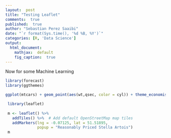 ```yaml
---
layout:  post
title: "Testing Leaflet"
comments:  true
published:  true
author: "Sebastian Perez Saaibi"
date: "`r format(Sys.time(), '%d %B, %Y')`"
categories: [R, 'Data Science']
output:
  html_document:
    mathjax:  default
    fig_caption:  true
---
```



Now for some Machine Learning


```r
library(forecast)
library(ggthemes)

ggplot(mtcars) + geom_point(aes(wt,qsec, color = cyl)) + theme_economist()
```

```r
 library(leaflet)
 
 m <- leaflet() %>%
   addTiles() %>%  # Add default OpenStreetMap map tiles
   addMarkers(lng = -0.07125, lat = 51.51895, 
              popup = "Reasonably Priced Stella Artois")
 m
```


